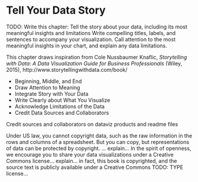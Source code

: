 # Tell Your Data Story {#story}
TODO: Write this chapter: Tell the story about your data, including its most meaningful insights and limitations
Write compelling titles, labels, and sentences to accompany your visualization. Call attention to the most meaningful insights in your chart, and explain any data limitations.

This chapter draws inspiration from Cole Nussbaumer Knaflic, *Storytelling with Data: A Data Visualization Guide for Business Professionals* (Wiley, 2015), http://www.storytellingwithdata.com/book/

- Beginning, Middle, and End
- Draw Attention to Meaning
- Integrate Story with Your Data
- Write Clearly about What You Visualize
- Acknowledge Limitations of the Data
- Credit Data Sources and Collaborators

Credit sources and collaborators on dataviz products and readme files

Under US law, you cannot copyright data, such as the raw information in the rows and columns of a spreadsheet. But you can copy, but representations of data can be protected by copyright. ... explain...  In the spirit of openness, we encourage you to share your data visualizations under a Creative Commons license... explain... in fact, this book is copyrighted, and the source text is publicly available under a Creative Commons TODO: TYPE license...
